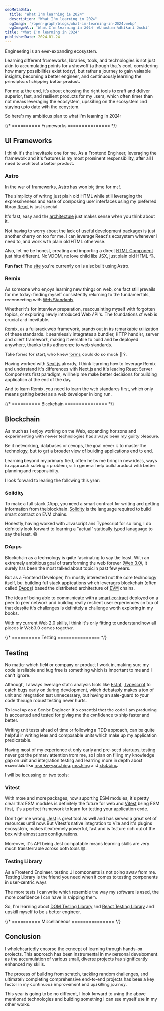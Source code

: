 ```yaml
---
seoMetaData:
  title: "What I'm learning in 2024"
  description: "What I'm learning in 2024"
  ogImage: '/open-graph/blogs/what-im-learning-in-2024.webp'
  ogImageAlt: "What I'm learning in 2024: Abhushan Adhikari Joshi"
title: "What I'm learning in 2024"
publishedDate: 2024-01-24
---
```


Engineering is an ever-expanding ecosystem.

Learning different frameworks, libraries, tools, and technologies is not just akin to accumulating points for a showoff (although that's cool, considering how many possibilities exist today), but rather a journey to gain valuable insights, becoming a better engineer, and continuously learning the principles of shipping better product.

For me at the end, it's about choosing the right tools to craft and deliver superior, fast, and resilient products for my users, which often times than not means leveraging the ecosystem, upskilling on the ecosystem and staying upto date with the ecoystem.

So here's my ambitious plan to what I'm learning in 2024:

{/* ========== Frameworks =============== */}

<section>

## UI Frameworks

I think it's the inevitable one for me. As a Frontend Engineer, leveraging the framework and it's features is my most prominent responsibility, after all I need to architect a better product.

### Astro

In the war of frameworks, [Astro](https://astro.build/ 'Astro: The web framework for content-driven websites') has won big time for me!.

The simplicty of writing just plain old HTML while still leveraging the expressiveness and ease of composing user interfaces using my preferred libray [React](https://react.dev/ 'React: Javascript library for building user interfaces') is just special.

It's fast, easy and the [architecture](https://docs.astro.build/en/concepts/islands/ 'Astro: Islands Architecture') just makes sense when you think about it.

Not having to worry about the lack of useful development packages is just another cherry on top for me. I can leverage React's ecosystem whenever I need to, and work with plain old HTML otherwise.

Also, let me be honest, creating and importing a direct [HTML Component](https://docs.astro.build/en/core-concepts/astro-components/#html-components 'HTML Components in Astro') just hits different. No VDOM, no love child like JSX, just plain old HTML 💘.

**Fun fact**: The [site](https://github.com/abhushanaj/abhushan.dev 'Github: Abhushan Adhikari Joshi website') you're currently on is also built using Astro.

### Remix

As someone who enjoys learning new things on web, one fact still prevails for me today: finding myself consistently returning to the fundamentals, reconnecting with [Web Standards](https://developer.mozilla.org/en-US/docs/Learn/Getting_started_with_the_web/The_web_and_web_standards 'MDN: Web and Web Standards').

Whether it's for interview preparation, reacquainting myself with forgotten topics, or exploring newly introduced Web API's. The foundations of web is crucial and inevitable.

[Remix](https://remix.run/ 'Remix: Focused on web standards and modern web app UX, you’re simply going to build better websites'), as a fullstack web framework, stands out in its remarkable utilization of these standards. It seamlessly integrates a bundler, HTTP handler, server and client framework, making it versatile to build and be deployed anywhere, thanks to its adherence to web standards.

Take forms for start, who knew [forms](https://remix.guide/resources/RHXuuyvI9uIz?platform=render&sort=top 'Youtube: Why The Form by Ryan Florence') could do so much 🥹 ?.

Having worked with [Next.js](https://nextjs.org/ 'Next.js: The React Framework for the Web') already, I think learning how to leverage Remix and understand it's differences with Next.js and it's leading React Server Components first paradigm, will help me make better decisions for building application at the end of the day.

And to learn Remix, you need to learn the web standards first, which only means getting better as a web developer in long run.

</section>

{/* ========== Blockchain =============== */}

<section>

## Blockchain

As much as I enjoy working on the Web, expanding horizons and experimenting with newer technologies has always been my guilty pleasure.

Be it networking, databases or devops, the goal never is to master the technology, but to get a broader view of building applications end to end.

Learning beyond my primary field, often helps me bring in new ideas, ways to approach solving a problem, or in general help build product with better planning and responsibiity.

I look forward to learing the following this year:

### Solidity

To make a full stack DApp, you need a smart contract for writing and getting information from the blockhain. [Solidity](https://en.wikipedia.org/wiki/Solidity 'Wikipeda: Solidity') is the language required to build smart contract on EVM chains.

Honestly, having worked with Javascript and Typescript for so long, I do defnitely look forward to learning a "actual" statically typed lanaguage to say the least. 😅

### DApps

Blockchain as a technology is quite fascinating to say the least. With an extremely ambitious goal of transforming the web forever ([Web 3.0](https://en.wikipedia.org/wiki/Web3 'Wikipedia: Web 3.0 the future of web')), it surely has been the most talked about topic in past few years.

But as a Frontend Developer, I'm mostly interested not the core technology itself, but building full stack applications which leverages blockchain (often called [DApps](https://en.wikipedia.org/wiki/Decentralized_application 'Wikipedia: Decentralized applications')) based the distributed architecture of [EVM](https://en.wikipedia.org/wiki/Ethereum 'Wikipedia: Ethereum Blockchain') chains.

The idea of being able to communicate with a [smart contract](https://en.wikipedia.org/wiki/Smart_contract 'Wikipedia: Smart Contract') deployed on a peer to peer network and building really resilient user experiences on top of that despite it's challenges is definitely a challenge worth exploring in my books.

With my current Web 2.0 skills, I think it's only fitting to understand how all pieces in Web3.0 comes together.

</section>

{/* ========== Testing =============== */}

<section>

## Testing

No matter which field or company or product I work in, making sure my code is reliable and bug free is something which is important to me and I can't ignore.

Although, I always leverage static analysis tools like [Eslint](https://eslint.org/ 'Eslint: Find and fix problems in your JavaScript code'), [Typescript](https://www.typescriptlang.org/ 'Typescript: JavaScript with types') to catch bugs early on during development, which debatably makes a ton of unit and integration test unnecessary, but having an safe-guard to your code through robust testing never hurts.

To level up as a Senior Engineer, it's essential that the code I am producing is accounted and tested for giving me the confidence to ship faster and better.

Writing unit tests ahead of time or following a TDD approach, can be quite helpful in writing lean and composable units which make up my application predicatable.

Having most of my experience at only early and pre-seed startups, testing never got the primary attention from me, so I plan on filling my knowledge gap on unit and integration testing and learning more in depth about essentials like [monkey-patching](https://en.wikipedia.org/wiki/Monkey_patch. 'Wikipedia: Monkey Patching'), [mocking](https://stackoverflow.com/questions/2665812/what-is-mocking 'Mocking: Unit Testing') and [stubbing](https://en.wikipedia.org/wiki/Test_stub 'Wikipedia: Stubs in Testing').

I will be focussing on two tools:

### Vitest

With more and more packages, now suporting ESM modules, it's pretty clear that ESM modules is definitely the future for web and [Vitest](https://vitest.dev/ 'Vitest: Next Generation Testing Framework') being ESM first, it's a perfect framework to learn for testing your application code.

Don't get me wrong, [Jest](https://jestjs.io/ 'Jest: JavaScript Testing Framework') is great tool as well and has served a great set of resources until now. But Vitest's native integration to Vite and it's plugins ecosystem, makes it extremely powerful, fast and is feature rich out of the box with almost zero configurations.

Moreover, it's API being Jest compatable means learning skills are very much transferrable across both tools 😄.

### Testing Library

As a Frontend Enginner, testing UI components is not going away from me. Testing Library is the friend you need when it comes to testing components in user-centric ways.

The more tests I can write which resemble the way my software is used, the more confidence I can have in shipping them.

So, I'm learning about [DOM Testing Library](https://testing-library.com/docs/dom-testing-library/intro 'DOM Testing Libray') and [React Testing Library](https://testing-library.com/docs/react-testing-library/intro 'React Testing Library') and upskill myself to be a better engineer.

</section>

{/* ========== Miscellaneous =============== */}

<section>

## Conclusion

I wholeheartedly endorse the concept of learning through hands-on projects. This approach has been instrumental in my personal development, as the accumulation of various small, diverse projects has significantly enhanced my skills.

The process of building from scratch, tackling random challenges, and ultimately completing comprehensive end-to-end projects has been a key factor in my continuous improvement and upskilling journey.

This year is going to be no different, I look forward to using the above mentioned technologies and building something I can see myself use in my other works.

</section>
